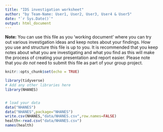 ```yaml
---
title: "IDS investigation worksheet"
author: "by Team-Name: User1, User2, User3, User4 & User5"
date: "`r Sys.Date()`"
output: html_document
---
```


**Note:** You can use this file as you 'working document' where you can try out various investigation ideas and keep notes about your findings. How you use and structure this file is up to you. It is recommended that you keep notes about what you are investigating and what you find as this will make the process of creating your presentation and report easier. Please note that you _do not_ need to submit this file as part of your group project.



```r
knitr::opts_chunk$set(echo = TRUE)
```


```r
library(tidyverse)
# Add any other libraries here
library(NHANES)



```


```r
# load your data 
data("NHANES")
data("NHANES",package="NHANES")
write.csv(NHANES,"data/NHANES.csv",row.names=FALSE)
health<-read.csv("data/NHANES.csv")
names(health)
```


